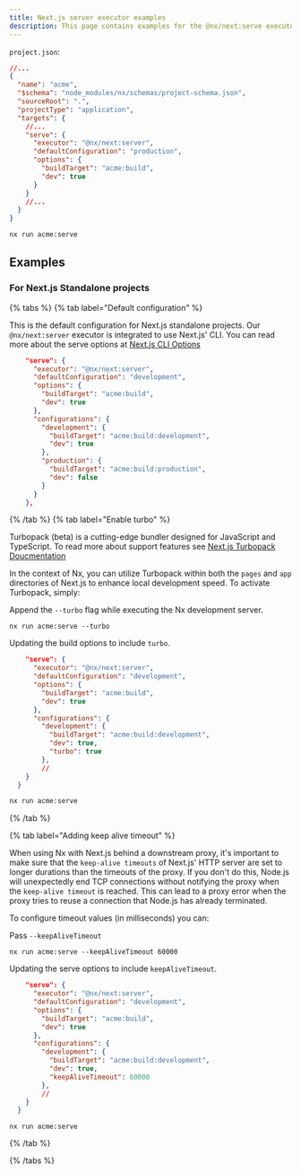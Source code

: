 ```yaml
---
title: Next.js server executor examples
description: This page contains examples for the @nx/next:serve executor.
---
```


`project.json`:

```json
//...
{
  "name": "acme",
  "$schema": "node_modules/nx/schemas/project-schema.json",
  "sourceRoot": ".",
  "projectType": "application",
  "targets": {
    //...
    "serve": {
      "executor": "@nx/next:server",
      "defaultConfiguration": "production",
      "options": {
        "buildTarget": "acme:build",
        "dev": true
      }
    }
    //...
  }
}
```

```bash
nx run acme:serve
```

## Examples

### For Next.js Standalone projects

{% tabs %}
{% tab label="Default configuration" %}

This is the default configuration for Next.js standalone projects. Our `@nx/next:server` executor is integrated to use Next.js' CLI. You can read more about the serve options at [Next.js CLI Options](https://nextjs.org/docs/app/api-reference/next-cli)

```json
    "serve": {
      "executor": "@nx/next:server",
      "defaultConfiguration": "development",
      "options": {
        "buildTarget": "acme:build",
        "dev": true
      },
      "configurations": {
        "development": {
          "buildTarget": "acme:build:development",
          "dev": true
        },
        "production": {
          "buildTarget": "acme:build:production",
          "dev": false
        }
      }
    },
```

{% /tab %}
{% tab label="Enable turbo" %}

Turbopack (beta) is a cutting-edge bundler designed for JavaScript and TypeScript. To read more about support features see [Next.js Turbopack Doucmentation](https://turbo.build/pack/docs/features)

In the context of Nx, you can utilize Turbopack within both the `pages` and `app` directories of Next.js to enhance local development speed. To activate Turbopack, simply:

Append the `--turbo` flag while executing the Nx development server.

```shell
nx run acme:serve --turbo
```

Updating the build options to include `turbo`.

```json
    "serve": {
      "executor": "@nx/next:server",
      "defaultConfiguration": "development",
      "options": {
        "buildTarget": "acme:build",
        "dev": true
      },
      "configurations": {
        "development": {
          "buildTarget": "acme:build:development",
          "dev": true,
          "turbo": true
        },
        //
    }
  }
```

```bash
nx run acme:serve
```

{% /tab %}

{% tab label="Adding keep alive timeout" %}

When using Nx with Next.js behind a downstream proxy, it's important to make sure that the `keep-alive timeouts` of Next.js' HTTP server are set to longer durations than the timeouts of the proxy. If you don't do this, Node.js will unexpectedly end TCP connections without notifying the proxy when the `keep-alive timeout` is reached. This can lead to a proxy error when the proxy tries to reuse a connection that Node.js has already terminated.

To configure timeout values (in milliseconds) you can:

Pass `--keepAliveTimeout`

```shell
nx run acme:serve --keepAliveTimeout 60000
```

Updating the serve options to include `keepAliveTimeout`.

```json
    "serve": {
      "executor": "@nx/next:server",
      "defaultConfiguration": "development",
      "options": {
        "buildTarget": "acme:build",
        "dev": true
      },
      "configurations": {
        "development": {
          "buildTarget": "acme:build:development",
          "dev": true,
          "keepAliveTimeout": 60000
        },
        //
    }
  }
```

```shell
nx run acme:serve
```

{% /tab %}

{% /tabs %}
